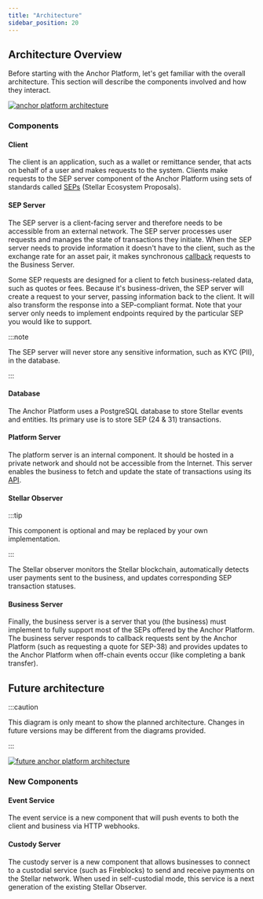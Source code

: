 ```yaml
---
title: "Architecture"
sidebar_position: 20
---
```


## Architecture Overview

Before starting with the Anchor Platform, let's get familiar with the overall architecture. This section will describe the components involved and how they interact.

[![anchor platform architecture](/assets/anchor-platform-architecture.png)](/assets/anchor-platform-architecture.png)

### Components

#### Client

The client is an application, such as a wallet or remittance sender, that acts on behalf of a user and makes requests to the system. Clients make requests to the SEP server component of the Anchor Platform using sets of standards called [SEPs][seps] (Stellar Ecosystem Proposals).

#### SEP Server

The SEP server is a client-facing server and therefore needs to be accessible from an external network. The SEP server processes user requests and manages the state of transactions they initiate. When the SEP server needs to provide information it doesn't have to the client, such as the exchange rate for an asset pair, it makes synchronous [callback][callback-api] requests to the Business Server.

Some SEP requests are designed for a client to fetch business-related data, such as quotes or fees. Because it's business-driven, the SEP server will create a request to your server, passing information back to the client. It will also transform the response into a SEP-compliant format. Note that your server only needs to implement endpoints required by the particular SEP you would like to support.

:::note

The SEP server will never store any sensitive information, such as KYC (PII), in the database.

:::

#### Database

The Anchor Platform uses a PostgreSQL database to store Stellar events and entities. Its primary use is to store SEP (24 & 31) transactions.

#### Platform Server

The platform server is an internal component. It should be hosted in a private network and should not be accessible from the Internet. This server enables the business to fetch and update the state of transactions using its [API][platform-api].

#### Stellar Observer

:::tip

This component is optional and may be replaced by your own implementation.

:::

The Stellar observer monitors the Stellar blockchain, automatically detects user payments sent to the business, and updates corresponding SEP transaction statuses.

#### Business Server

Finally, the business server is a server that you (the business) must implement to fully support most of the SEPs offered by the Anchor Platform. The business server responds to callback requests sent by the Anchor Platform (such as requesting a quote for SEP-38) and provides updates to the Anchor Platform when off-chain events occur (like completing a bank transfer).

## Future architecture

:::caution

This diagram is only meant to show the planned architecture. Changes in future versions may be different from the diagrams provided.

:::

[![future anchor platform architecture](/assets/anchor-platform-architecture-2.png)](/assets/anchor-platform-architecture-2.png)

### New Components

#### Event Service

The event service is a new component that will push events to both the client and business via HTTP webhooks.

#### Custody Server

The custody server is a new component that allows businesses to connect to a custodial service (such as Fireblocks) to send and receive payments on the Stellar network. When used in self-custodial mode, this service is a next generation of the existing Stellar Observer.

[seps]: https://github.com/stellar/stellar-protocol/blob/master/ecosystem/README.md
[platform-api]: /ap_api
[callback-api]: /ap_api/callbacks
